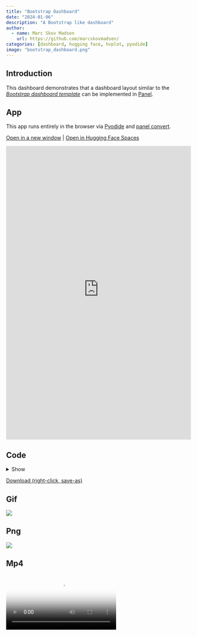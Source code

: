 ```yaml
---
title: "Bootstrap Dashboard"
date: "2024-01-06"
description: "A Bootstrap like dashboard"
author:
  - name: Marc Skov Madsen
    url: https://github.com/marcskovmadsen/  
categories: [dashboard, hugging face, hvplot, pyodide]
image: "bootstrap_dashboard.png"
---
```


## Introduction

This dashboard demonstrates that a dashboard layout similar to the [*Bootstrap dashboard template*](https://getbootstrap.com/docs/4.3/examples/dashboard/) can be implemented in [Panel](https://panel.pyviz.org/).

## App

This app runs entirely in the browser via [Pyodide](https://pyodide.org) and [panel convert](https://panel.holoviz.org/how_to/wasm/convert.html).

<a href="https://awesome-panel-bootstrap-dashboard.static.hf.space" target="_blank">Open in a new window</a> | <a href="https://huggingface.co/spaces/awesome-panel/bootstrap_dashboard" target="_blank">Open in Hugging Face Spaces</a>

<iframe
	src="https://awesome-panel-bootstrap-dashboard.static.hf.space"
	frameborder="0"
	style="width:100%;height:800px"
></iframe>

## Code

<details>
<summary>Show </summary>
```.python
```
</details>

<a href="https://raw.githubusercontent.com/awesome-panel/awesome-panel/main/examples/bootstrap_dashboard.py" download>Download (right-click, save-as)</a>

## Gif

<img src="https://cdn.awesome-panel.org/resources/bootstrap_dashboard/bootstrap_dashboard.gif"></img>

## Png

<img src="https://cdn.awesome-panel.org/resources/bootstrap_dashboard/bootstrap_dashboard.png"></img>

## Mp4

<video poster="https://cdn.awesome-panel.org/resources/bootstrap_dashboard/bootstrap_dashboard.png" controls>
  <source src="https://cdn.awesome-panel.org/resources/bootstrap_dashboard/bootstrap_dashboard.mp4" type="video/mp4">
  Your browser does not support HTML video.
</video>
